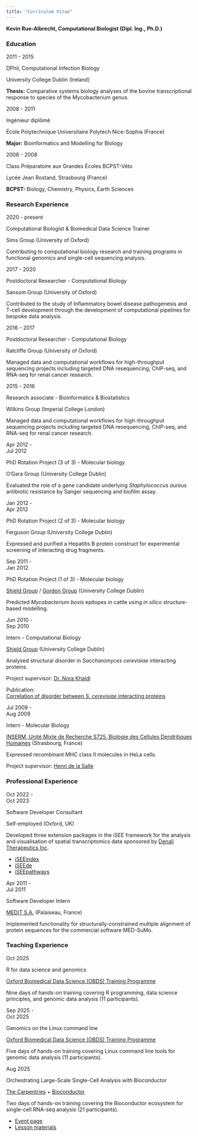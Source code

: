 ```yaml
---
title: "Curriculum Vitae"
---
```


**Kevin Rue-Albrecht, Computational Biologist (Dipl. Ing., Ph.D.)**

::: {.cv-section}
### Education

::: {.cv-entry}
::: {.cv-dates}
2011 - 2015
:::
::: {.cv-title}
DPhil, Computational Infection Biology
:::
::: {.cv-location}
University College Dublin (Ireland)
:::
::: {.cv-description}
**Thesis:** Comparative systems biology analyses of the bovine transcriptional response to species of the Mycobacterium genus.
:::
:::

::: {.cv-entry}
::: {.cv-dates}
2008 - 2011
:::
::: {.cv-title}
Ingénieur diplômé
:::
::: {.cv-location}
École Polytechnique Universitaire Polytech Nice-Sophia (France)
:::
::: {.cv-description}
**Major:** Bioinformatics and Modelling for Biology
:::
:::

::: {.cv-entry}
::: {.cv-dates}
2006 - 2008
:::
::: {.cv-title}
Class Préparatoire aux Grandes Écoles BCPST-Véto
:::
::: {.cv-location}
Lycée Jean Rostand, Strasbourg (France)
:::
::: {.cv-description}
**BCPST:** Biology, Chemistry, Physics, Earth Sciences
:::
:::
:::

::: {.cv-section}
### Research Experience

::: {.cv-entry}
::: {.cv-dates}
2020 - present
:::
::: {.cv-title}
Computational Biologist & Biomedical Data Science Trainer
:::
::: {.cv-location}
Sims Group (University of Oxford)
:::
::: {.cv-description}
Contributing to computational biology research and training programs in functional genomics and single-cell sequencing analysis.
:::
:::

::: {.cv-entry}
::: {.cv-dates}
2017 - 2020
:::
::: {.cv-title}
Postdoctoral Researcher - Computational Biology
:::
::: {.cv-location}
Sansom Group (University of Oxford)
:::
::: {.cv-description}
Contributed to the study of Inflammatory bowel disease pathogenesis and T-cell development through the development of computational pipelines for bespoke data analysis.
:::
:::

::: {.cv-entry}
::: {.cv-dates}
2016 - 2017
:::
::: {.cv-title}
Postdoctoral Researcher - Computational Biology
:::
::: {.cv-location}
Ratcliffe Group (University of Oxford)
:::
::: {.cv-description}
Managed data and computational workflows for high-throughput sequencing projects including targeted DNA resequencing, ChIP-seq, and RNA-seq for renal cancer research.
:::
:::

::: {.cv-entry}
::: {.cv-dates}
2015 - 2016
:::
::: {.cv-title}
Research associate - Bioinformatics & Biostatistics
:::
::: {.cv-location}
Wilkins Group (Imperial College London)
:::
::: {.cv-description}
Managed data and computational workflows for high-throughput sequencing projects including targeted DNA resequencing, ChIP-seq, and RNA-seq for renal cancer research.
:::
:::

::: {.cv-entry}
::: {.cv-dates}
Apr 2012 -\
Jul 2012
:::
::: {.cv-title}
PhD Rotation Project (3 of 3) - Molecular biology
:::
::: {.cv-location}
O'Gara Group (University College Dublin)
:::
::: {.cv-description}
Evaluated the role of a gene candidate underlying *Staphylococcus aureus* antibiotic resistance by Sanger sequencing and biofilm assay.
:::
:::

::: {.cv-entry}
::: {.cv-dates}
Jan 2012 -\
Apr 2012
:::
::: {.cv-title}
PhD Rotation Project (2 of 3) - Molecular biology
:::
::: {.cv-location}
Ferguson Group (University College Dublin)
:::
::: {.cv-description}
Expressed and purified a Hepatitis B protein construct for experimental screening of interacting drug fragments.
:::
:::

::: {.cv-entry}
::: {.cv-dates}
Sep 2011 -\
Jan 2012
:::
::: {.cv-title}
PhD Rotation Project (1 of 3) - Molecular biology
:::
::: {.cv-location}
[Shield Group](https://people.ucd.ie/denis.shields/) / [Gordon Group](https://people.ucd.ie/stephen.gordon/) (University College Dublin)
:::
::: {.cv-description}
Predicted *Mycobacterium bovis* epitopes in cattle using *in silico* structure-based modelling.
:::
:::

::: {.cv-entry}
::: {.cv-dates}
Jun 2010 -\
Sep 2010
:::
::: {.cv-title}
Intern - Computational Biology
:::
::: {.cv-location}

[Shield Group](https://people.ucd.ie/denis.shields/) (University College Dublin)
:::
::: {.cv-description}
Analysed structural disorder in *Saccharomyces cerevisiae* interacting proteins.

Project supervisor: [Dr. Nora Khaldi](https://www.nuritas.com/team/dr-nora-khaldi/)

::: {.cv-publications}
<span class="pub-label">Publication:</span>
<div class="pub-item">[Correlation of disorder between *S. cerevisiae* interacting proteins](https://pubs.rsc.org/en/content/articlelanding/2012/mb/c1mb05214d)</div>
:::
:::
:::

::: {.cv-entry}
::: {.cv-dates}
Jul 2009 -\
Aug 2009
:::
::: {.cv-title}
Intern - Molecular Biology
:::
::: {.cv-location}
[INSERM, Unité Mixte de Recherche S725, Biologie des Cellules Dendritiques Humaines](https://academic.oup.com/jimmunol/article-abstract/188/8/3903/7981527) (Strasbourg, France)
:::
::: {.cv-description}
Expressed recombinant MHC class II molecules in HeLa cells.

Project supervisor: [Henri de la Salle](https://orcid.org/0000-0001-5136-0776)
:::
:::
:::

::: {.cv-section}
### Professional Experience

::: {.cv-entry}
::: {.cv-dates}
Oct 2022 -\
Oct 2023
:::
::: {.cv-title}
Software Developer Consultant
:::
::: {.cv-location}
Self-employed (Oxford, UK)
:::
::: {.cv-description}
Developed three extension packages in the iSEE framework for the analysis and visualisation of spatial transcriptomics data sponsored by [Denali Therapeutics Inc](https://www.denalitherapeutics.com/).

- [iSEEindex](https://github.com/iSEE/iSEEindex)
- [iSEEde](https://github.com/iSEE/iSEEde)
- [iSEEpathways](https://github.com/iSEE/iSEEpathways)
:::
:::

::: {.cv-entry}
::: {.cv-dates}
Apr 2011 -\
Jul 2011
:::
::: {.cv-title}
Software Developer Intern
:::
::: {.cv-location}
[MEDIT S.A.](https://www.linkedin.com/company/medit-sa/) (Palaiseau, France)
:::
::: {.cv-description}
Implemented functionality for structurally-constrained multiple alignment of protein sequences for the commercial software MED-SuMo.
:::
:::
:::

::: {.cv-section}
### Teaching Experience

::: {.cv-entry}
::: {.cv-dates}
Oct 2025
:::
::: {.cv-title}
R for data science and genomics
:::
::: {.cv-location}
[Oxford Biomedical Data Science (OBDS) Training Programme][obds-training]
:::
::: {.cv-description}
Nine days of hands-on training covering R programming, data science principles, and genomic data analysis (11 participants).
:::
:::

::: {.cv-entry}
::: {.cv-dates}
Sep 2025 -\
Oct 2025
:::
::: {.cv-title}
Genomics on the Linux command line
:::
::: {.cv-location}
[Oxford Biomedical Data Science (OBDS) Training Programme][obds-training]
:::
::: {.cv-description}
Five days of hands-on training covering Linux command line tools for genomic data analysis (11 participants).
:::
:::

::: {.cv-entry}
::: {.cv-dates}
Aug 2025
:::
::: {.cv-title}
Orchestrating Large-Scale Single-Cell Analysis with Bioconductor
:::
::: {.cv-location}
[The Carpentries](https://carpentries.org/) + [Bioconductor](https://www.bioconductor.org/)
:::
::: {.cv-description}
Two days of hands-on training covering the Bioconductor ecosystem for single-cell RNA-seq analysis (21 participants).

- [Event page](https://eurobioc2025.bioconductor.org/pages/carpentryworkshops.html)
- [Lesson materials](https://carpentries-incubator.github.io/bioc-scrnaseq/)

:::
:::
:::

[obds-training]: https://www.imm.ox.ac.uk/research/units-and-centres/mrc-wimm-centre-for-computational-biology/training/oxford-biomedical-data-science-training-programme
